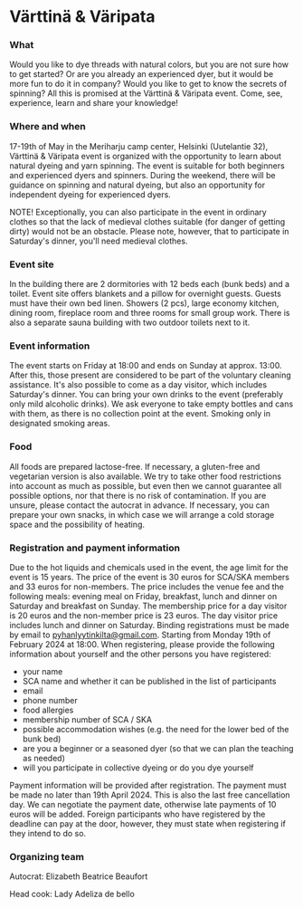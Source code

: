 # Värttinä & Väripata

### What
Would you like to dye threads with natural colors, but you are not sure how to get started? Or are you already an experienced dyer, 
but it would be more fun to do it in company? Would you like to get to know the secrets of spinning? All this is promised at the
Värttinä & Väripata event. Come, see, experience, learn and share your knowledge!

### Where and when

17-19th of May in the Meriharju camp center, Helsinki (Uutelantie 32), Värttinä & Väripata event is organized with the opportunity to 
learn about natural dyeing and yarn spinning. The event is suitable for both beginners and experienced dyers and spinners. During the 
weekend, there will be guidance on spinning and natural dyeing, but also an opportunity for independent dyeing for experienced dyers.

NOTE! Exceptionally, you can also participate in the event in ordinary clothes so that the lack of medieval clothes suitable 
(for danger of getting dirty) would not be an obstacle. Please note, however, that to participate in Saturday's dinner, you'll need medieval clothes.

### Event site

In the building there are 2 dormitories with 12 beds each (bunk beds) and a toilet. Event site offers blankets and a pillow 
for overnight guests. Guests must have their own bed linen. Showers (2 pcs), large economy kitchen, dining room, fireplace room and three 
rooms for small group work. There is also a separate sauna building with two outdoor toilets next to it.

### Event information

The event starts on Friday at 18:00 and ends on Sunday at approx. 13:00. After this, those present are considered to be part of the 
voluntary cleaning assistance. It's also possible to come as a day visitor, which includes Saturday's dinner. You can bring your own drinks 
to the event (preferably only mild alcoholic drinks). We ask everyone to take empty bottles and cans with them, as there is no collection point at the event.
Smoking only in designated smoking areas.

### Food

All foods are prepared lactose-free. If necessary, a gluten-free and vegetarian version is also available. We try to take other food 
restrictions into account as much as possible, but even then we cannot guarantee all possible options, nor that there is no risk of contamination. 
If you are unsure, please contact the autocrat in advance. If necessary, you can prepare your own snacks, in which case we will arrange a 
cold storage space and the possibility of heating.

### Registration and payment information

Due to the hot liquids and chemicals used in the event, the age limit for the event is 15 years.
The price of the event is 30 euros for SCA/SKA members and 33 euros for non-members. The price includes the venue fee and the following meals: 
evening meal on Friday, breakfast, lunch and dinner on Saturday and breakfast on Sunday.
The membership price for a day visitor is 20 euros and the non-member price is 23 euros. The day visitor price includes lunch and dinner on Saturday.
Binding registrations must be made by email to pyhanlyytinkilta@gmail.com. Starting from Monday 19th of  February 2024 at 18:00. When registering, 
please provide the following information about yourself and the other persons you have registered:
-	your name
-	SCA name and whether it can be published in the list of participants
-	email 
-	phone number
-	food allergies
-	membership number of SCA / SKA
-	possible accommodation wishes (e.g. the need for the lower bed of the bunk bed)
-	are you a beginner or a seasoned dyer (so that we can plan the teaching as needed)
-	will you participate in collective dyeing or do you dye yourself

Payment information will be provided after registration. The payment must be made no later than 19th April 2024. This is also the last free 
cancellation day. We can negotiate the payment date, otherwise late payments of 10 euros will be added. Foreign participants who have registered by 
the deadline can pay at the door, however, they must state when registering if they intend to do so.

### Organizing team
Autocrat: 
Elizabeth Beatrice Beaufort

Head cook: 
Lady Adeliza de bello